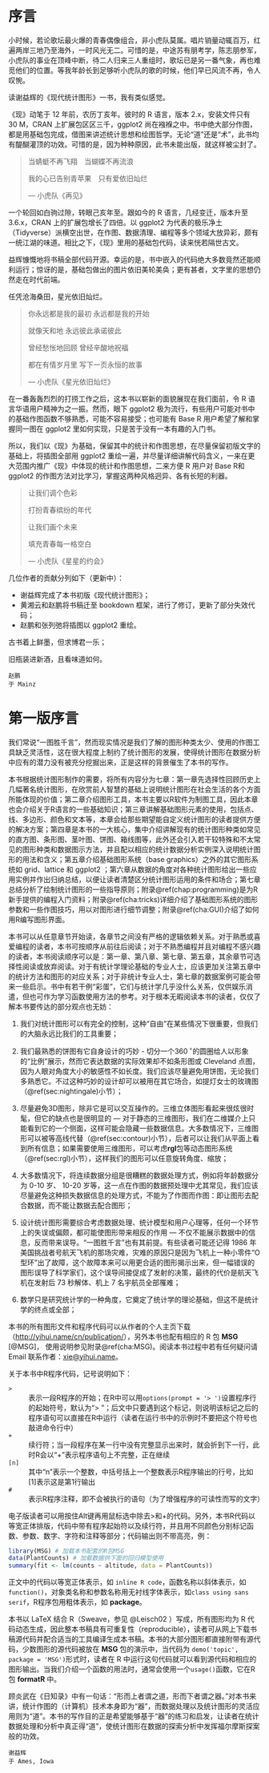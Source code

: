 \mainmatter

# 序言 {#forword .unnumbered}

小时候，若论歌坛最火爆的青春偶像组合，非小虎队莫属。唱片销量动辄百万，红遍两岸三地乃至海外，一时风光无二。可惜的是，中途苏有朋考学，陈志朋参军，小虎队的事业在顶峰中断，待二人归来三人重组时，歌坛已是另一番气象，再也难觅他们的位置。等我年龄长到足够听小虎队的歌的时候，他们早已风流不再，令人叹惋。

读谢益辉的《现代统计图形》一书，我有类似感觉。

《现》动笔于 12 年前，农历丁亥年。彼时的 R 语言，版本 2.x，安装文件只有 30  M，CRAN 上扩展包区区三千，ggplot2 尚在襁褓之中。书中绝大部分作图，都是用基础包完成，借图来讲述统计思想和绘图哲学。无论“道”还是“术”，此书均有醍醐灌顶的功效。可惜的是，因为种种原因，此书未能出版，就这样被尘封了。

> 当蜻蜓不再飞翔　当蝴蝶不再流浪
>
> 我的心已告别青苹果　只有爱依旧灿烂
>
> --- 小虎队《再见》


一个轮回如白驹过隙，转眼己亥年至。跟如今的 R 语言，几经变迁，版本升至 3.6.x，CRAN 上的扩展包增长了四倍。以 ggplot2 为代表的极乐净土（Tidyverse）派横空出世，在作图、数据清理、编程等多个领域大放异彩，颇有一统江湖的味道。相比之下，《现》里用的基础包代码，读来恍若隔世古文。

益辉慷慨地将书稿全部代码开源。幸运的是，书中嵌入的代码绝大多数竟然还能顺利运行；惊讶的是，基础包做出的图片依旧美轮美奂；更有甚者，文字里的思想仍然走在时代前端。

任凭沧海桑田，星光依旧灿烂。

> 你永远都是我的最初 永远都是我的开始
>
> 就像天和地 永远彼此承诺彼此
>
> 曾经愁怅地回顾 曾经辛酸地祝福
>
> 都在有情岁月里 写下一页永恒的故事
>
> --- 小虎队《星光依旧灿烂》

在一番轰轰烈烈的打捞工作之后，这本书以崭新的面貌展现在我们面前，令 R 语言华语用户精神为之一振。然而，眼下 ggplot2 极为流行，有些用户可能对书中的基础作图函数不够熟悉，可能不容易接受；也可能有 Base R 用户希望了解和掌握同一图在 ggplot2 里如何实现，只是苦于没有一本有趣的入门书。

所以，我们以《现》为基础，保留其中的统计和作图思想，在尽量保留初版文字的基础上，将插图全部用 ggplot2 重绘一遍，并尽量详细讲解代码含义，一来在更大范围内推广《现》中体现的统计和作图思想，二来方便 R 用户对 Base R和 ggplot2 的作图方法对比学习，掌握这两种风格迥异、各有长短的利器。

> 让我们调个色彩
>
> 打扮青春缤纷的年代
>
> 让我们画个未来
>
> 填充青春每一格空白
>
> --- 小虎队《星星的约会》

几位作者的贡献分列如下（更新中）：

- 谢益辉完成了本书初版《现代统计图形》；
- 黄湘云和赵鹏将书稿迁至 bookdown 框架，进行了修订，更新了部分失效代码；
- 赵鹏和张列弛将插图以 ggplot2 重绘。

古书着上鲜墨，但求博君一乐；

旧瓶装进新酒，且看味道如何。

```block2
赵鹏  
于 Mainz
```

# 第一版序言 {#forword1 .unnumbered}

我们常说“一图胜千言”，然而现实情况是我们了解的图形种类太少、使用的作图工具缺乏灵活性，这在很大程度上制约了统计图形的发展，使得统计图形在数据分析中应有的潜力没有被充分挖掘出来，正是这样的背景催生了本书的写作。

本书根据统计图形制作的需要，将所有内容分为七章：第一章先选择性回顾历史上几幅著名统计图形，在欣赏前人智慧的基础上说明统计图形在社会生活的各个方面所能体现的价值；第二章介绍图形工具，本书主要以R软件为制图工具，因此本章也会介绍关于R语言的一些基础知识；第三章讲解基础图形元素的使用，包括点、线、多边形、颜色和文本等，本章会给那些期望能自定义统计图形的读者提供方便的解决方案；第四章是本书的一大核心，集中介绍讲解现有的统计图形种类如常见的直方图、条形图、茎叶图、饼图、箱线图等，此外还会引入若干较特殊和不太常见的图形种类和数据图示方法，并且配以相应的统计数据分析实例深入说明统计图形的用法和含义；第五章介绍基础图形系统（base graphics）之外的其它图形系统如 grid、lattice 和 ggplot2 ；第六章从数据的角度对各种统计图形给出一些应用实例并作出归纳总结，以便让读者清楚区分统计图形运用的条件和场合；第七章总结分析了绘制统计图形的一些指导原则；附录\@ref(chap:programming)是为R新手提供的编程入门资料；附录\@ref(cha:tricks)详细介绍了基础图形系统的图形参数和一些作图技巧，用以对图形进行细节调整；附录\@ref(cha:GUI)介绍了如何用R编写图形界面。

本书可以从任意章节开始读，各章节之间没有严格的逻辑依赖关系。对于熟悉或喜爱编程的读者，本书可按顺序从前往后阅读；对于不熟悉编程并且对编程不感兴趣的读者，本书阅读顺序可以是：第一章、第八章、第七章、第五章，其余章节可选择性阅读或放弃阅读。对于有统计学理论基础的专业人士，应该更加关注第五章中的统计方法和图形的对应关系；对于非统计专业人士，第七章的数据案例可能会带来一些启示。书中有若干例“彩蛋”，它们与统计学几乎没什么关系，仅供娱乐消遣，但也可作为学习函数使用方法的参考。对于根本无暇阅读本书的读者，仅仅了解本书要传达的部分观点也无妨：

1. 我们对统计图形可以有完全的控制，这种“自由”在某些情况下很重要，但我们的大脑永远比我们的工具重要；

1. 我们最熟悉的饼图有它自身设计的巧妙 - 切分一个$360\,^{\circ}$的圆圈给人以形象的“比例”展示，然而它表达数据的实际效果却不如条形图或 Cleveland 点图，因为人眼对角度大小的敏感性不如长度。我们应该尽量避免用饼图，无论我们多熟悉它。不过这种巧妙的设计却可以被用在其它场合，如提灯女士的玫瑰图（\@ref(sec:nightingale)小节）；

1. 尽量避免3D图形，除非它是可以交互操作的。三维立体图形看起来很炫很时髦，但它的缺点也是很明显的 — 对于静态的三维图形，我们在二维媒介上只能看到它的一个侧面，这样可能会隐藏一些数据信息。大多数情况下，三维图形可以被等高线代替（\@ref(sec:contour)小节），后者可以让我们从平面上看到所有信息；如果需要使用三维图形，可以考虑**rgl**包等动态图形系统（\@ref(sec:rgl)小节），这样我们的图形可以任意旋转角度、缩放；

1. 大多数情况下，将连续数据分组是很糟糕的数据处理方式，例如将年龄数据分为 0-10 岁、 10-20 岁等，这一点在作图的数据预处理中尤其常见，我们应该尽量避免这种损失数据信息的处理方式，不能为了作图而作图：即让图形去配合数据，而不能让数据去配合图形；

1. 设计统计图形需要综合考虑数据处理、统计模型和用户心理等，任何一个环节上的失误或偏颇，都可能使图形带来相反的作用 — 不仅不能展示数据中的信息，反而带来误导。“一图胜千言”也有其前提。有些读者可能还记得 1986 年美国挑战者号航天飞机的那场灾难，灾难的原因只是因为飞机上一种小零件“O型环”出了故障，这个故障本来可以用更合适的图形揭示出来，但一幅错误的图形误导了科学家们，这个误导间接促成了发射的决策，最终的代价是航天飞机在发射后 73 秒解体、机上 7 名宇航员全部罹难；

1. 数学只是研究统计学的一种角度，它奠定了统计学的理论基础，但这不是统计学的终点或全部；


本书的所有图形文件和程序代码可以从作者的个人主页下载（<http://yihui.name/cn/publication/>），另外本书也配有相应的 R 包 **MSG** [@MSG]， 使用说明参见附录\@ref(cha:MSG)。阅读本书过程中若有任何疑问请 Email 联系作者：<xie@yihui.name>。

关于本书中R程序代码，记号说明如下：

`>`
: 表示一段R程序的开始；在R中可以用`options(prompt = '> ')`设置程序行的起始符号，默认为“> ”；后文中只要遇到这个标记，则说明该标记之后的程序语句可以直接在R中运行（读者在运行书中的示例时不要把这个符号也敲进命令行中）

`+`
: 续行符；当一段程序在某一行中没有完整显示出来时，就会折到下一行，此时R会以“+”表示程序语句上不完整，正在继续 

`[n]` 
: 其中“n”表示一个整数，中括号括上一个整数表示R程序输出的行号，比如[1]表示这是第1行输出

`#`
: 表示R程序注释，即不会被执行的语句（为了增强程序的可读性而写的文字）

电子版读者可以用按住Alt键再用鼠标选中除去>和+的代码。另外，本书R代码以等宽正体排版，代码中带有程序起始符以及续行符，并且用不同颜色分别标记函数、参数、数字、字符和注释等部分；代码输出则不带高亮，例：

```r
library(MSG) # 加载本书配套的R包MSG
data(PlantCounts) # 加载数据供下面的回归模型使用
summary(fit <- lm(counts ~ altitude, data = PlantCounts))
```

正文中的代码以等宽正体表示，如 `inline R code`，函数名称以斜体表示，如 `function()`，对象类名称和参数名称用无衬线字体表示，如`class using sans serif`，R程序包用粗体表示，如 **package**。

本书以 LaTeX 结合 R（Sweave，参见 @Leisch02 ）写成，所有图形均为 R 代码动态生成，因此整本书稿具有可重复性（reproducible），读者可从网上下载书稿源代码并配合适当的工具编译生成本书稿。本书的大部分图形都直接附带有源代码，少数图形的源代码被放在 **MSG** 包的演示中，当代码为 `demo('topic', package = 'MSG')`形式时，读者在 R 中运行这句代码就可以看到源代码和相应的图形输出。当我们介绍一个函数的用法时，通常会使用一个`usage()`函数，它在R包 **formatR** 中。

顾炎武在《日知录》中有一句话：“形而上者谓之道，形而下者谓之器。”对本书来讲，统计作图的（计算机）技术本身即为“器”，而数据处理以及统计图形的灵活应用则为“道”。本书的写作目的正是希望能够基于“器”的练习和启发，让读者在统计数据处理和分析中真正得“道”，使统计图形在数据的探索分析中发挥福尔摩斯探案般的功效。

```block2
谢益辉  
于 Ames, Iowa
```
